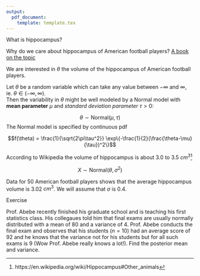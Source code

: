```yaml
---
output: 
  pdf_document:
    template: template.tex
---
```

\section{Normal-Normal Model with known variance}

\subsection{Background}

What is hippocampus?

\vspace{2cm}

Why do we care about hippocampus of American football players? [A book on the topic](https://uncpress.org/book/9781469653709/no-game-for-boys-to-play/)

\vspace{2cm}

We are interested in $\theta$ the volume of the hippocampus of American football players.


\subsection{Normal Prior}

Let $\theta$ be a random variable which can take any value between $-\infty$ and $\infty$, ie. $\theta \in (-\infty,\infty)$.  
Then the variability in $\theta$ might be well modeled by a Normal model with __mean parameter__ $\mu$ and _standard deviation parameter_ $\tau > 0$: 

$$\theta \sim \text{Normal}(\mu, \tau)$$
The Normal model is specified by continuous pdf

$$f(\theta) = \frac{1}{\sqrt{2\pi\tau^2}} \exp\{-\frac{1}{2}(\frac{\theta-\mu}{\tau})^2\}$$

According to Wikipedia the volume of hippocampus is about 3.0 to 3.5 $cm^3$^[https://en.wikipedia.org/wiki/Hippocampus#Other_animals] 

\vspace{3cm}

\newpage

\subsection {Normal Likelihood}

$$X \sim \text{Normal}(\theta,\sigma^2)$$

Data for 50 American football players shows that the average hippocampus volume is 3.02 $cm^3$. We will assume that $\sigma$ is 0.4.

\newpage 
\subsection {Normal-Normal Conjugacy}

\newpage

Exercise

Prof. Abebe recently finished his graduate school and is teaching his first statistics class. His collegaues told him that final exams are usually normally distributed with a mean of 80 and a variance of 4. Prof. Abebe conducts the final exam and observes that his students ($n = 10$) had an average score of 92 and he knows that the variance not for his students but for all such exams is 9 (Wow Prof. Abebe really knows a lot!). Find the posterior mean and variance.

\newpage 
\section{More on Data Order Invariance}